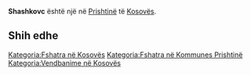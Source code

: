 {{Fshat në 
 | Emri                = Shashkovc
 | EmriAlt                = 
 | NAME_SHORT_FORM=      
 | NAME_GENERIC=      
 | NAME_SORT_NAME_RO=      SHASHKOVC
 | FULL_NAME_RO = Shashkovc
 | FULL_NAME_ND_RO=Shashkovc
 | SORT_NAME_RG=SHASHKOVC
 | FULL_NAME_RG=Shashkovc
 | FULL_NAME_ND_RG=Shashkovc
 | SRP_NAME_SHORT_FORM=      
 | SRP_NAME_GENERIC=      
 | SRP_NAME_SORT_NAME_RO=      
 | SRP_FULL_NAME_RO = 
 | SRP_FULL_NAME_ND_RO=
 | SRP_SORT_NAME_RG=
 | SRP_FULL_NAME_RG=
 | SRP_FULL_NAME_ND_RG=
 | Emri (Rasa dhanore) = 
 | Figura              = 
 | Shteti              = Kosovo
 | Komuna              = Prishtinë
 | Kodi postar         = 
 | Sipërfaqja          = 

 | Popullsia           = 

 | Regj. i popullsisë  = 
 | Dend. e popullsisë  = 
 | Faqja zyrtare       = 
 <!--- Koordinatat ----> 
 | Gjerësia            = 42.586667
 | Gjatësia            = 21.229444
 | Lartësia            = 
}}
'''Shashkovc''' është një [[]] në [[Prishtinë]] të [[Kosovës]].

<!-- == Gjeografia == -->
<!-- == Historia == -->
<!-- == Demografia == -->
== Shih edhe ==
{{Komuna Prishtinë}}
{{Kosovo-Administrata-Cung}}

[[Kategoria:Fshatra në Kosovës]]
[[Kategoria:Fshatra në Kommunes Prishtinë]]
[[Kategoria:Vendbanime në Kosovës]]
